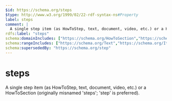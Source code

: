 ```yaml
---
$id: https://schema.org/steps
$type: http://www.w3.org/1999/02/22-rdf-syntax-ns#Property
label: steps
comment: |
  A single step item (as HowToStep, text, document, video, etc.) or a HowToSection (originally misnamed 'steps'; 'step' is preferred).
rdfs:label: "steps"
schema:domainIncludes: ["https://schema.org/HowToSection","https://schema.org/HowTo"]
schema:rangeIncludes: ["https://schema.org/Text","https://schema.org/ItemList","https://schema.org/CreativeWork"]
schema:supersededBy: "https://schema.org/step"
---
```


# steps

A single step item (as HowToStep, text, document, video, etc.) or a HowToSection (originally misnamed 'steps'; 'step' is preferred).

